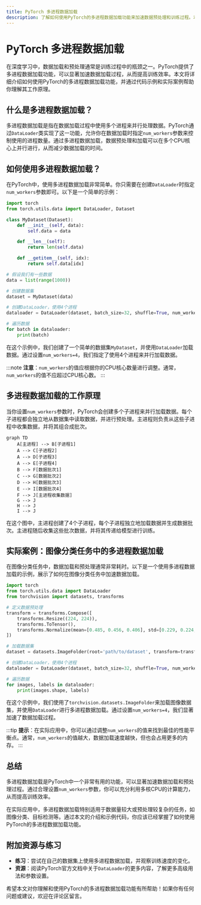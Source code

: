 ```yaml
---
title: PyTorch 多进程数据加载
description: 了解如何使用PyTorch的多进程数据加载功能来加速数据预处理和训练过程。本文适合初学者，包含代码示例和实际案例。
---
```


# PyTorch 多进程数据加载

在深度学习中，数据加载和预处理通常是训练过程中的瓶颈之一。PyTorch提供了多进程数据加载功能，可以显著加速数据加载过程，从而提高训练效率。本文将详细介绍如何使用PyTorch的多进程数据加载功能，并通过代码示例和实际案例帮助你理解其工作原理。

## 什么是多进程数据加载？

多进程数据加载是指在数据加载过程中使用多个进程来并行处理数据。PyTorch通过`DataLoader`类实现了这一功能，允许你在数据加载时指定`num_workers`参数来控制使用的进程数量。通过多进程数据加载，数据预处理和加载可以在多个CPU核心上并行进行，从而减少数据加载的时间。

## 如何使用多进程数据加载？

在PyTorch中，使用多进程数据加载非常简单。你只需要在创建`DataLoader`时指定`num_workers`参数即可。以下是一个简单的示例：

```python
import torch
from torch.utils.data import DataLoader, Dataset

class MyDataset(Dataset):
    def __init__(self, data):
        self.data = data

    def __len__(self):
        return len(self.data)

    def __getitem__(self, idx):
        return self.data[idx]

# 假设我们有一些数据
data = list(range(1000))

# 创建数据集
dataset = MyDataset(data)

# 创建DataLoader，使用4个进程
dataloader = DataLoader(dataset, batch_size=32, shuffle=True, num_workers=4)

# 遍历数据
for batch in dataloader:
    print(batch)
```

在这个示例中，我们创建了一个简单的数据集`MyDataset`，并使用`DataLoader`加载数据。通过设置`num_workers=4`，我们指定了使用4个进程来并行加载数据。

:::note
**注意**：`num_workers`的值应根据你的CPU核心数量进行调整。通常，`num_workers`的值不应超过CPU核心数。
:::

## 多进程数据加载的工作原理

当你设置`num_workers`参数时，PyTorch会创建多个子进程来并行加载数据。每个子进程都会独立地从数据集中读取数据，并进行预处理。主进程则负责从这些子进程中收集数据，并将其组合成批次。

```mermaid
graph TD
    A[主进程] --> B[子进程1]
    A --> C[子进程2]
    A --> D[子进程3]
    A --> E[子进程4]
    B --> F[数据批次1]
    C --> G[数据批次2]
    D --> H[数据批次3]
    E --> I[数据批次4]
    F --> J[主进程收集数据]
    G --> J
    H --> J
    I --> J
```

在这个图中，主进程创建了4个子进程，每个子进程独立地加载数据并生成数据批次。主进程随后收集这些批次数据，并将其传递给模型进行训练。

## 实际案例：图像分类任务中的多进程数据加载

在图像分类任务中，数据加载和预处理通常非常耗时。以下是一个使用多进程数据加载的示例，展示了如何在图像分类任务中加速数据加载。

```python
import torch
from torch.utils.data import DataLoader
from torchvision import datasets, transforms

# 定义数据预处理
transform = transforms.Compose([
    transforms.Resize((224, 224)),
    transforms.ToTensor(),
    transforms.Normalize(mean=[0.485, 0.456, 0.406], std=[0.229, 0.224, 0.225])
])

# 加载数据集
dataset = datasets.ImageFolder(root='path/to/dataset', transform=transform)

# 创建DataLoader，使用4个进程
dataloader = DataLoader(dataset, batch_size=32, shuffle=True, num_workers=4)

# 遍历数据
for images, labels in dataloader:
    print(images.shape, labels)
```

在这个示例中，我们使用了`torchvision.datasets.ImageFolder`来加载图像数据集，并使用`DataLoader`进行多进程数据加载。通过设置`num_workers=4`，我们显著加速了数据加载过程。

:::tip
**提示**：在实际应用中，你可以通过调整`num_workers`的值来找到最佳的性能平衡点。通常，`num_workers`的值越大，数据加载速度越快，但也会占用更多的内存。
:::

## 总结

多进程数据加载是PyTorch中一个非常有用的功能，可以显著加速数据加载和预处理过程。通过合理设置`num_workers`参数，你可以充分利用多核CPU的计算能力，从而提高训练效率。

在实际应用中，多进程数据加载特别适用于数据量较大或预处理较复杂的任务，如图像分类、目标检测等。通过本文的介绍和示例代码，你应该已经掌握了如何使用PyTorch的多进程数据加载功能。

## 附加资源与练习

- **练习**：尝试在自己的数据集上使用多进程数据加载，并观察训练速度的变化。
- **资源**：阅读PyTorch官方文档中关于`DataLoader`的更多内容，了解更多高级用法和参数设置。

希望本文对你理解和使用PyTorch的多进程数据加载功能有所帮助！如果你有任何问题或建议，欢迎在评论区留言。